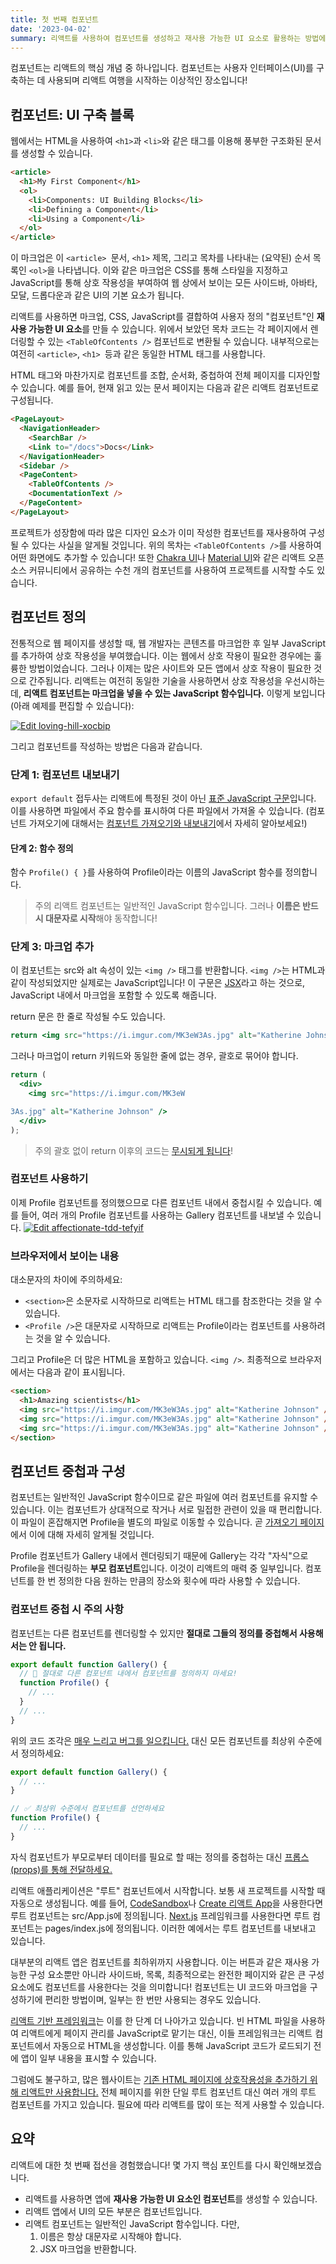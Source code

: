 ```yaml
---
title: 첫 번째 컴포넌트
date: '2023-04-02'
summary: 리액트를 사용하여 컴포넌트를 생성하고 재사용 가능한 UI 요소로 활용하는 방법에 대해 배웁니다.
---
```

<TOCInline toc={props.toc} asDisclosure />


컴포넌트는 리액트의 핵심 개념 중 하나입니다. 컴포넌트는 사용자 인터페이스(UI)를 구축하는 데 사용되며 리액트 여행을 시작하는 이상적인 장소입니다!

## 컴포넌트: UI 구축 블록

웹에서는 HTML을 사용하여 `<h1>`과 `<li>`와 같은 태그를 이용해 풍부한 구조화된 문서를 생성할 수 있습니다.

```html showLineNumbers
<article>
  <h1>My First Component</h1>
  <ol>
    <li>Components: UI Building Blocks</li>
    <li>Defining a Component</li>
    <li>Using a Component</li>
  </ol>
</article>
```

이 마크업은 이 `<article> `문서, `<h1>` 제목, 그리고 목차를 나타내는 (요약된) 순서 목록인 `<ol>`을 나타냅니다. 이와 같은 마크업은 CSS를 통해 스타일을 지정하고 JavaScript를 통해 상호 작용성을 부여하여 웹 상에서 보이는 모든 사이드바, 아바타, 모달, 드롭다운과 같은 UI의 기본 요소가 됩니다.

리액트를 사용하면 마크업, CSS, JavaScript를 결합하여 사용자 정의 "컴포넌트"인 **재사용 가능한 UI 요소**를 만들 수 있습니다. 위에서 보았던 목차 코드는 각 페이지에서 렌더링할 수 있는 `<TableOfContents />` 컴포넌트로 변환될 수 있습니다. 내부적으로는 여전히 `<article>`, `<h1> `등과 같은 동일한 HTML 태그를 사용합니다.

HTML 태그와 마찬가지로 컴포넌트를 조합, 순서화, 중첩하여 전체 페이지를 디자인할 수 있습니다. 예를 들어, 현재 읽고 있는 문서 페이지는 다음과 같은 리액트 컴포넌트로 구성됩니다.

```html showLineNumbers
<PageLayout>
  <NavigationHeader>
    <SearchBar />
    <Link to="/docs">Docs</Link>
  </NavigationHeader>
  <Sidebar />
  <PageContent>
    <TableOfContents />
    <DocumentationText />
  </PageContent>
</PageLayout>
```

프로젝트가 성장함에 따라 많은 디자인 요소가 이미 작성한 컴포넌트를 재사용하여 구성될 수 있다는 사실을 알게될 것입니다. 위의 목차는 `<TableOfContents />`를 사용하여 어떤 화면에도 추가할 수 있습니다! 또한 [Chakra UI](https://chakra-ui.com/)나 [Material UI](https://material-ui.com/)와 같은 리액트 오픈 소스 커뮤니티에서 공유하는 수천 개의 컴포넌트를 사용하여 프로젝트를 시작할 수도 있습니다.

## 컴포넌트 정의

전통적으로 웹 페이지를 생성할 때, 웹 개발자는 콘텐츠를 마크업한 후 일부 JavaScript를 추가하여 상호 작용성을 부여했습니다. 이는 웹에서 상호 작용이 필요한 경우에는 훌륭한 방법이었습니다. 그러나 이제는 많은 사이트와 모든 앱에서 상호 작용이 필요한 것으로 간주됩니다. 리액트는 여전히 동일한 기술을 사용하면서 상호 작용성을 우선시하는데, **리액트 컴포넌트는 마크업을 넣을 수 있는 JavaScript 함수입니다.** 이렇게 보입니다 (아래 예제를 편집할 수 있습니다):

[![Edit loving-hill-xocbip](https://codesandbox.io/static/img/play-codesandbox.svg)](https://codesandbox.io/s/loving-hill-xocbip?autoresize=1&fontsize=14&hidenavigation=1&theme=dark)


그리고 컴포넌트를 작성하는 방법은 다음과 같습니다.

### 단계 1: 컴포넌트 내보내기

`export default` 접두사는 리액트에 특정된 것이 아닌 [표준 JavaScript 구문](https://developer.mozilla.org/docs/web/javascript/reference/statements/export)입니다. 이를 사용하면 파일에서 주요 함수를 표시하여 다른 파일에서 가져올 수 있습니다. (컴포넌트 가져오기에 대해서는 [컴포넌트 가져오기와 내보내기](https://react.dev/learn/importing-and-exporting-components)에서 자세히 알아보세요!)

#### 단계 2: 함수 정의

함수 `Profile() { }`를 사용하여 Profile이라는 이름의 JavaScript 함수를 정의합니다.

> 주의
리액트 컴포넌트는 일반적인 JavaScript 함수입니다. 그러나 **이름은 반드시 대문자로 시작**해야 동작합니다!

### 단계 3: 마크업 추가

이 컴포넌트는 src와 alt 속성이 있는 `<img />` 태그를 반환합니다. `<img />`는 HTML과 같이 작성되었지만 실제로는 JavaScript입니다! 이 구문은 [JSX](https://react.dev/learn/writing-markup-with-jsx)라고 하는 것으로, JavaScript 내에서 마크업을 포함할 수 있도록 해줍니다.

return 문은 한 줄로 작성될 수도 있습니다.

```jsx showLineNumbers
return <img src="https://i.imgur.com/MK3eW3As.jpg" alt="Katherine Johnson" />;
```

그러나 마크업이 return 키워드와 동일한 줄에 없는 경우, 괄호로 묶어야 합니다.

```jsx showLineNumbers
return (
  <div>
    <img src="https://i.imgur.com/MK3eW

3As.jpg" alt="Katherine Johnson" />
  </div>
);
```

> 주의
괄호 없이 return 이후의 코드는 [무시되게 됩니다](https://stackoverflow.com/questions/2846283/what-are-the-rules-for-javascripts-automatic-semicolon-insertion-asi)!

### 컴포넌트 사용하기

이제 Profile 컴포넌트를 정의했으므로 다른 컴포넌트 내에서 중첩시킬 수 있습니다. 예를 들어, 여러 개의 Profile 컴포넌트를 사용하는 Gallery 컴포넌트를 내보낼 수 있습니다.
[![Edit affectionate-tdd-tefyif](https://codesandbox.io/static/img/play-codesandbox.svg)](https://codesandbox.io/s/affectionate-tdd-tefyif?autoresize=1&fontsize=14&hidenavigation=1&theme=dark)


### 브라우저에서 보이는 내용

대소문자의 차이에 주의하세요:

- `<section>`은 소문자로 시작하므로 리액트는 HTML 태그를 참조한다는 것을 알 수 있습니다.
- `<Profile />`은 대문자로 시작하므로 리액트는 Profile이라는 컴포넌트를 사용하려는 것을 알 수 있습니다.

그리고 Profile은 더 많은 HTML을 포함하고 있습니다. `<img />`. 최종적으로 브라우저에서는 다음과 같이 표시됩니다.

```html showLineNumbers
<section>
  <h1>Amazing scientists</h1>
  <img src="https://i.imgur.com/MK3eW3As.jpg" alt="Katherine Johnson" />
  <img src="https://i.imgur.com/MK3eW3As.jpg" alt="Katherine Johnson" />
  <img src="https://i.imgur.com/MK3eW3As.jpg" alt="Katherine Johnson" />
</section>
```

## 컴포넌트 중첩과 구성

컴포넌트는 일반적인 JavaScript 함수이므로 같은 파일에 여러 컴포넌트를 유지할 수 있습니다. 이는 컴포넌트가 상대적으로 작거나 서로 밀접한 관련이 있을 때 편리합니다. 이 파일이 혼잡해지면 Profile을 별도의 파일로 이동할 수 있습니다. 곧 [가져오기 페이지](https://react.dev/learn/importing-and-exporting-components)에서 이에 대해 자세히 알게될 것입니다.

Profile 컴포넌트가 Gallery 내에서 렌더링되기 때문에 Gallery는 각각 "자식"으로 Profile을 렌더링하는 **부모 컴포넌트**입니다. 이것이 리액트의 매력 중 일부입니다. 컴포넌트를 한 번 정의한 다음 원하는 만큼의 장소와 횟수에 따라 사용할 수 있습니다.

### 컴포넌트 중첩 시 주의 사항

컴포넌트는 다른 컴포넌트를 렌더링할 수 있지만 **절대로 그들의 정의를 중첩해서 사용해서는 안 됩니다.**

```jsx showLineNumbers
export default function Gallery() {
  // 🔴 절대로 다른 컴포넌트 내에서 컴포넌트를 정의하지 마세요!
  function Profile() {
    // ...
  }
  // ...
}
```

위의 코드 조각은 [매우 느리고 버그를 일으킵니다.](https://react.dev/learn/preserving-and-resetting-state#different-components-at-the-same-position-reset-state) 대신 모든 컴포넌트를 최상위 수준에서 정의하세요:

```jsx showLineNumbers
export default function Gallery() {
  // ...
}

// ✅ 최상위 수준에서 컴포넌트를 선언하세요
function Profile() {
  // ...
}
```

자식 컴포넌트가 부모로부터 데이터를 필요로 할 때는 정의를 중첩하는 대신 [프롭스(props)를 통해 전달하세요.](https://react.dev/learn/passing-props-to-a-component)

<ToggleContent title="컴포넌트가 전부 입니다.">

리액트 애플리케이션은 "루트" 컴포넌트에서 시작합니다. 보통 새 프로젝트를 시작할 때 자동으로 생성됩니다. 예를 들어, [CodeSandbox](https://codesandbox.io/)나 [Create 리액트 App](https://create-react-app.dev/)을 사용한다면 루트 컴포넌트는 src/App.js에 정의됩니다. [Next.js](https://nextjs.org/) 프레임워크를 사용한다면 루트 컴포넌트는 pages/index.js에 정의됩니다. 이러한 예에서는 루트 컴포넌트를 내보내고 있습니다.

대부분의 리액트 앱은 컴포넌트를 최하위까지 사용합니다. 이는 버튼과 같은 재사용 가능한 구성 요소뿐만 아니라 사이드바, 목록, 최종적으로는 완전한 페이지와 같은 큰 구성 요소에도 컴포넌트를 사용한다는 것을 의미합니다! 컴포넌트는 UI 코드와 마크업을 구성하기에 편리한 방법이며, 일부는 한 번만 사용되는 경우도 있습니다.

[리액트 기반 프레임워크](https://react.dev/learn/start-a-new-react-project)는 이를 한 단계 더 나아가고 있습니다. 빈 HTML 파일을 사용하여 리액트에게 페이지 관리를 JavaScript로 맡기는 대신, 이들 프레임워크는 리액트 컴포넌트에서 자동으로 HTML을 생성합니다. 이를 통해 JavaScript 코드가 로드되기 전에 앱이 일부 내용을 표시할 수 있습니다.

그럼에도 불구하고, 많은 웹사이트는 [기존 HTML 페이지에 상호작용성을 추가하기 위해 리액트만 사용합니다.](https://react.dev/learn/add-react-to-an-existing-project#using-react-for-a-part-of-your-existing-page) 전체 페이지를 위한 단일 루트 컴포넌트 대신 여러 개의 루트 컴포넌트를 가지고 있습니다. 필요에 따라 리액트를 많이 또는 적게 사용할 수 있습니다.
</ToggleContent>


## 요약

리액트에 대한 첫 번째 접선을 경험했습니다! 몇 가지 핵심 포인트를 다시 확인해보겠습니다.

- 리액트를 사용하면 앱에 **재사용 가능한 UI 요소인 컴포넌트**를 생성할 수 있습니다.
- 리액트 앱에서 UI의 모든 부분은 컴포넌트입니다.
- 리액트 컴포넌트는 일반적인 JavaScript 함수입니다. 다만,
    1. 이름은 항상 대문자로 시작해야 합니다.
    2. JSX 마크업을 반환합니다.